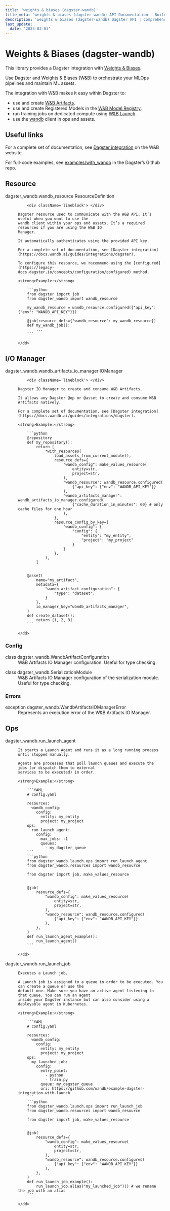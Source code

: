 ```yaml
---
title: 'weights & biases (dagster-wandb)'
title_meta: 'weights & biases (dagster-wandb) API Documentation - Build Better Data Pipelines | Python Reference Documentation for Dagster'
description: 'weights & biases (dagster-wandb) Dagster API | Comprehensive Python API documentation for Dagster, the data orchestration platform. Learn how to build, test, and maintain data pipelines with our detailed guides and examples.'
last_update:
  date: '2025-02-03'
---
```


<div class="section" id="weights-biases-dagster-wandb">


# Weights & Biases (dagster-wandb)

This library provides a Dagster integration with [Weights & Biases](https://wandb.ai/).

Use Dagster and Weights & Biases (W&B) to orchestrate your MLOps pipelines and maintain ML assets.

The integration with W&B makes it easy within Dagster to:

  - use and create [W&B Artifacts](https://docs.wandb.ai/guides/artifacts).
  - use and create Registered Models in the [W&B Model Registry](https://docs.wandb.ai/guides/models).
  - run training jobs on dedicated compute using [W&B Launch](https://docs.wandb.ai/guides/launch).
  - use the [wandb](https://github.com/wandb/wandb) client in ops and assets.


<div class="section" id="useful-links">


## Useful links

For a complete set of documentation, see [Dagster integration](https://docs.wandb.ai/guides/integrations/dagster) on the W&B website.

For full-code examples, see [examples/with_wandb](https://github.com/dagster-io/dagster/tree/master/examples/with_wandb) in the Dagster’s Github repo.

</div>


<div class="section" id="resource">


## Resource

<dl>
    <dt><Link id='dagster_wandb.wandb_resource'>dagster_wandb.wandb_resource ResourceDefinition</Link></dt>
    <dd>

        <div className='lineblock'> </div>

    Dagster resource used to communicate with the W&B API. It’s useful when you want to use the
    wandb client within your ops and assets. It’s a required resources if you are using the W&B IO
    Manager.

    It automatically authenticates using the provided API key.

    For a complete set of documentation, see [Dagster integration](https://docs.wandb.ai/guides/integrations/dagster).

    To configure this resource, we recommend using the [configured](https://legacy-docs.dagster.io/concepts/configuration/configured) method.

    <strong>Example:</strong>

        ```python
        from dagster import job
        from dagster_wandb import wandb_resource

        my_wandb_resource = wandb_resource.configured({"api_key": {"env": "WANDB_API_KEY"}})

        @job(resource_defs={"wandb_resource": my_wandb_resource})
        def my_wandb_job():
            ...
        ```

    </dd>

</dl>
</div>


<div class="section" id="i-o-manager">


## I/O Manager

<dl>
    <dt><Link id='dagster_wandb.wandb_artifacts_io_manager'>dagster_wandb.wandb_artifacts_io_manager IOManager</Link></dt>
    <dd>

        <div className='lineblock'> </div>

    Dagster IO Manager to create and consume W&B Artifacts.

    It allows any Dagster @op or @asset to create and consume W&B Artifacts natively.

    For a complete set of documentation, see [Dagster integration](https://docs.wandb.ai/guides/integrations/dagster).

    <strong>Example:</strong>

        ```python
        @repository
        def my_repository():
            return [
                *with_resources(
                    load_assets_from_current_module(),
                    resource_defs={
                        "wandb_config": make_values_resource(
                            entity=str,
                            project=str,
                        ),
                        "wandb_resource": wandb_resource.configured(
                            {"api_key": {"env": "WANDB_API_KEY"}}
                        ),
                        "wandb_artifacts_manager": wandb_artifacts_io_manager.configured(
                            {"cache_duration_in_minutes": 60} # only cache files for one hour
                        ),
                    },
                    resource_config_by_key={
                        "wandb_config": {
                            "config": {
                                "entity": "my_entity",
                                "project": "my_project"
                            }
                        }
                    },
                ),
            ]


        @asset(
            name="my_artifact",
            metadata={
                "wandb_artifact_configuration": {
                    "type": "dataset",
                }
            },
            io_manager_key="wandb_artifacts_manager",
        )
        def create_dataset():
            return [1, 2, 3]
        ```

    </dd>

</dl>
<div class="section" id="config">


### Config

<dl>
    <dt><Link id='dagster_wandb.WandbArtifactConfiguration'>class dagster_wandb.WandbArtifactConfiguration</Link></dt>
    <dd>
    W&B Artifacts IO Manager configuration. Useful for type checking.
    </dd>

</dl>
<dl>
    <dt><Link id='dagster_wandb.SerializationModule'>class dagster_wandb.SerializationModule</Link></dt>
    <dd>
    W&B Artifacts IO Manager configuration of the serialization module. Useful for type checking.
    </dd>

</dl>
</div>


<div class="section" id="errors">


### Errors

<dl>
    <dt><Link id='dagster_wandb.WandbArtifactsIOManagerError'>exception dagster_wandb.WandbArtifactsIOManagerError</Link></dt>
    <dd>
    Represents an execution error of the W&B Artifacts IO Manager.
    </dd>

</dl>
</div></div>


<div class="section" id="ops">

## Ops

<dl>
    <dt><Link id='dagster_wandb.run_launch_agent'>dagster_wandb.run_launch_agent</Link></dt>
    <dd>

    It starts a Launch Agent and runs it as a long running process until stopped manually.

    Agents are processes that poll launch queues and execute the jobs (or dispatch them to external
    services to be executed) in order.

    <strong>Example:</strong>

        ```YAML
        # config.yaml

        resources:
          wandb_config:
            config:
              entity: my_entity
              project: my_project
        ops:
          run_launch_agent:
            config:
              max_jobs: -1
              queues:
                - my_dagster_queue
        ```
        ```python
        from dagster_wandb.launch.ops import run_launch_agent
        from dagster_wandb.resources import wandb_resource

        from dagster import job, make_values_resource


        @job(
            resource_defs={
                "wandb_config": make_values_resource(
                    entity=str,
                    project=str,
                ),
                "wandb_resource": wandb_resource.configured(
                    {"api_key": {"env": "WANDB_API_KEY"}}
                ),
            },
        )
        def run_launch_agent_example():
            run_launch_agent()
        ```

    </dd>

</dl>
<dl>
    <dt><Link id='dagster_wandb.run_launch_job'>dagster_wandb.run_launch_job</Link></dt>
    <dd>

    Executes a Launch job.

    A Launch job is assigned to a queue in order to be executed. You can create a queue or use the
    default one. Make sure you have an active agent listening to that queue. You can run an agent
    inside your Dagster instance but can also consider using a deployable agent in Kubernetes.

    <strong>Example:</strong>

        ```YAML
        # config.yaml

        resources:
          wandb_config:
            config:
              entity: my_entity
              project: my_project
        ops:
          my_launched_job:
            config:
              entry_point:
                - python
                - train.py
              queue: my_dagster_queue
              uri: https://github.com/wandb/example-dagster-integration-with-launch
        ```
        ```python
        from dagster_wandb.launch.ops import run_launch_job
        from dagster_wandb.resources import wandb_resource

        from dagster import job, make_values_resource


        @job(
            resource_defs={
                "wandb_config": make_values_resource(
                    entity=str,
                    project=str,
                ),
                "wandb_resource": wandb_resource.configured(
                    {"api_key": {"env": "WANDB_API_KEY"}}
                ),
            },
        )
        def run_launch_job_example():
            run_launch_job.alias("my_launched_job")() # we rename the job with an alias
        ```

    </dd>

</dl>
</div></div>
